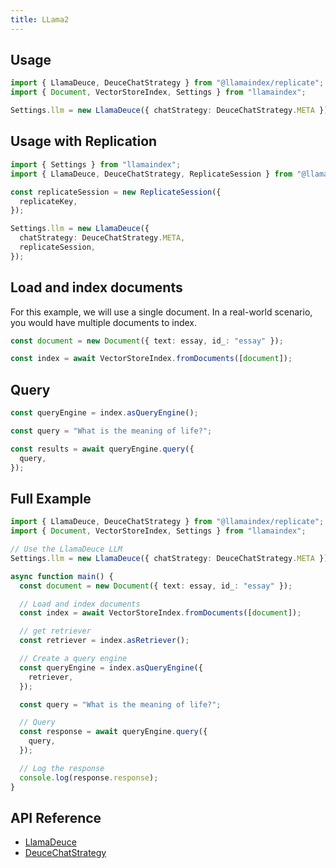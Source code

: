 ```yaml
---
title: LLama2
---
```


## Usage

```ts
import { LlamaDeuce, DeuceChatStrategy } from "@llamaindex/replicate";
import { Document, VectorStoreIndex, Settings } from "llamaindex";

Settings.llm = new LlamaDeuce({ chatStrategy: DeuceChatStrategy.META });
```

## Usage with Replication

```ts
import { Settings } from "llamaindex";
import { LlamaDeuce, DeuceChatStrategy, ReplicateSession } from "@llamaindex/replicate";

const replicateSession = new ReplicateSession({
  replicateKey,
});

Settings.llm = new LlamaDeuce({
  chatStrategy: DeuceChatStrategy.META,
  replicateSession,
});
```

## Load and index documents

For this example, we will use a single document. In a real-world scenario, you would have multiple documents to index.

```ts
const document = new Document({ text: essay, id_: "essay" });

const index = await VectorStoreIndex.fromDocuments([document]);
```

## Query

```ts
const queryEngine = index.asQueryEngine();

const query = "What is the meaning of life?";

const results = await queryEngine.query({
  query,
});
```

## Full Example

```ts
import { LlamaDeuce, DeuceChatStrategy } from "@llamaindex/replicate";
import { Document, VectorStoreIndex, Settings } from "llamaindex";

// Use the LlamaDeuce LLM
Settings.llm = new LlamaDeuce({ chatStrategy: DeuceChatStrategy.META });

async function main() {
  const document = new Document({ text: essay, id_: "essay" });

  // Load and index documents
  const index = await VectorStoreIndex.fromDocuments([document]);

  // get retriever
  const retriever = index.asRetriever();

  // Create a query engine
  const queryEngine = index.asQueryEngine({
    retriever,
  });

  const query = "What is the meaning of life?";

  // Query
  const response = await queryEngine.query({
    query,
  });

  // Log the response
  console.log(response.response);
}
```

## API Reference

- [LlamaDeuce](/docs/api/variables/LlamaDeuce)
- [DeuceChatStrategy](/docs/api/variables/DeuceChatStrategy)
